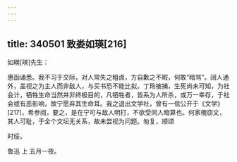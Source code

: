 ```yaml
---
---
---
```

title: 340501 致娄如瑛[216]
---




如暎[瑛]先生：

惠函诵悉。我不习于交际，对人常失之粗卤，方自歉之不暇，何敢“暗骂”。阔人通外，盖视之为主人而非敌人，与买书恐不能比拟。丁玲被捕，生死尚未可知，为社会计，牺牲生命当然并非终极目的，凡牺牲者，皆系为人所杀，或万一幸存，于社会或有恶影响，故宁愿弃其生命耳。我之退出文学社，曾有一信公开于《文学》[217]，希参阅，要之，是在宁可与敌人明打，不欲受同人暗算也。何家槐窃文，其人可耻，于全个文坛无关系，故未尝视为问题。匆复，顺颂

时绥。

鲁迅 上 五月一夜。